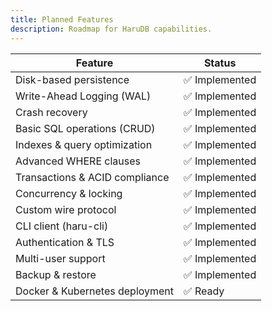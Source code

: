 ```yaml
---
title: Planned Features
description: Roadmap for HaruDB capabilities.
---
```


| Feature                          | Status        |
|---------------------------------|---------------|
| Disk-based persistence           | ✅ Implemented |
| Write-Ahead Logging (WAL)        | ✅ Implemented |
| Crash recovery                   | ✅ Implemented |
| Basic SQL operations (CRUD)      | ✅ Implemented |
| Indexes & query optimization     | ✅ Implemented |
| Advanced WHERE clauses           | ✅ Implemented |
| Transactions & ACID compliance   | ✅ Implemented |
| Concurrency & locking            | ✅ Implemented |
| Custom wire protocol             | ✅ Implemented |
| CLI client (haru-cli)            | ✅ Implemented |
| Authentication & TLS             | ✅ Implemented |
| Multi-user support               | ✅ Implemented |
| Backup & restore                 | ✅ Implemented |
| Docker & Kubernetes deployment   | ✅ Ready      |
